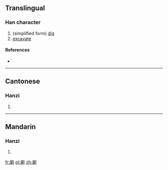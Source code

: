 ==Translingual==

===Han character===
{{Han char|rn=18|rad=刀|as=12|sn=14|four=|canj=SBLN|ids=⿰属刂}}

# (simplified form) [[dig]]
# [[excavate]]

====References====
* {{Han ref|kx=0144.261|uh=3509|ud=13577}}

----

==Cantonese==

===Hanzi===
{{yue-hanzi|jyut=[[cung2]], [[zuk1]]|y=chung2, juk1|tra=劚}}

# {{defn|lang=yue|sort=刀12}}

----

==Mandarin==

===Hanzi===
{{cmn-hanzi|tra=劚|pin=[[zhǔ]] ([[zhu3]])|wg=chu<sup>3</sup>}}

# {{defn|lang=cmn|sort=刀12}}

[[fr:㔉]]
[[pl:㔉]]
[[zh:㔉]]